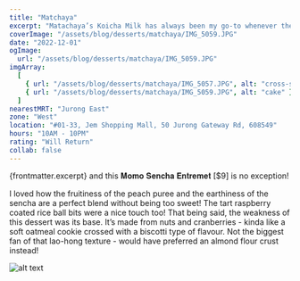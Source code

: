 ```yaml
---
title: "Matchaya"
excerpt: "Matachaya’s Koicha Milk has always been my go-to whenever the matcha craving hits. Every once in awhile I see a fun dessert idea pop up on their shelves"
coverImage: "/assets/blog/desserts/matchaya/IMG_5059.JPG"
date: "2022-12-01"
ogImage:
  url: "/assets/blog/desserts/matchaya/IMG_5059.JPG"
imgArray:
  [
    { url: "/assets/blog/desserts/matchaya/IMG_5057.JPG", alt: "cross-section of cake" },
    { url: "/assets/blog/desserts/matchaya/IMG_5059.JPG", alt: "cake" },
  ]
nearestMRT: "Jurong East"
zone: "West"
location: "#01-33, Jem Shopping Mall, 50 Jurong Gateway Rd, 608549"
hours: "10AM - 10PM"
rating: "Will Return"
collab: false
---
```


{frontmatter.excerpt} and this 𝐌𝐨𝐦𝐨 𝐒𝐞𝐧𝐜𝐡𝐚 𝐄𝐧𝐭𝐫𝐞𝐦𝐞𝐭 [$9] is no exception!

I loved how the fruitiness of the peach puree and the earthiness of the sencha are a perfect blend without being too sweet! The tart raspberry coated rice ball bits were a nice touch too! That being said, the weakness of this dessert was its base. It’s made from nuts and cranberries - kinda like a soft oatmeal cookie crossed with a biscotti type of flavour. Not the biggest fan of that lao-hong texture - would have preferred an almond flour crust instead!

![alt text](/assets/blog/desserts/matchaya/IMG_5057.JPG)
